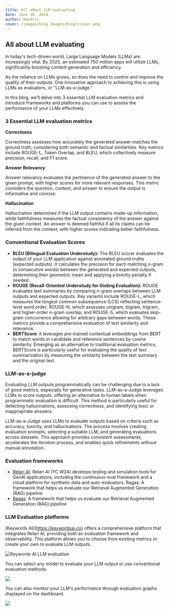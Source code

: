 ```yaml
---
title: All about LLM evaluating
date: June 30, 2024
author: Hendrix
cover: /images/blog_Images/blog7/cover.png
---
```


## All about LLM evaluating

In today's tech-driven world, Large Language Models (LLMs) are increasingly vital. By 2025, an estimated 750 million apps will utilize LLMs, significantly boosting content generation and efficiency.  

As the reliance on LLMs grows, so does the need to control and improve the quality of their outputs. One innovative approach to achieving this is using LLMs as evaluators, or "LLM-as-a-judge."  

In this blog, we’ll delve into 3 essential LLM evaluation metrics and introduce frameworks and platforms you can use to assess the performance of your LLMs effectively.

### 3 Essential LLM evaluation metrics

**Correctness**  

Correctness assesses how accurately the generated answer matches the ground truth, considering both semantic and factual similarities. Key metrics include ROUGE-L, Token Overlap, and BLEU, which collectively measure precision, recall, and F1 score.

**Answer Relevancy**  

Answer relevancy evaluates the pertinence of the generated answer to the given prompt, with higher scores for more relevant responses. This metric considers the question, context, and answer to ensure the output is informative and concise.

**Hallucination**  

Hallucination determines if the LLM output contains made-up information, while faithfulness measures the factual consistency of the answer against the given context. An answer is deemed faithful if all its claims can be inferred from the context, with higher scores indicating better faithfulness.

### Conventional Evaluation Scores

- **BLEU (Bilingual Evaluation Understudy):** The BLEU scorer evaluates the output of your LLM application against annotated ground truths (expected outputs). It calculates the precision for each matching n-gram (n consecutive words) between the generated and expected outputs, determining their geometric mean and applying a brevity penalty if needed.  
- **ROUGE (Recall-Oriented Understudy for Gisting Evaluation):** ROUGE evaluates text summaries by comparing n-gram overlaps between LLM outputs and expected outputs. Key variants include ROUGE-L, which measures the longest common subsequence (LCS) reflecting sentence-level word order; ROUGE-N, which assesses unigram, bigram, trigram, and higher-order n-gram overlap; and ROUGE-S, which evaluates skip-gram concurrence allowing for arbitrary gaps between words. These metrics provide a comprehensive evaluation of text similarity and relevance.  
- **BERTScore**: it leverages pre-trained contextual embeddings from BERT to match words in candidate and reference sentences by cosine similarity. Emerging as an alternative to traditional evaluation metrics, BERTScore is particularly useful for evaluating the quality of text summarization by measuring the similarity between the text summary and the original text.

### LLM-as-a-judge

Evaluating LLM outputs programmatically can be challenging due to a lack of good metrics, especially for generative tasks. LLM-as-a-Judge leverages LLMs to score outputs, offering an alternative to human labels when programmatic evaluation is difficult. This method is particularly useful for detecting hallucinations, assessing correctness, and identifying toxic or inappropriate answers.  

LLM-as-a-Judge uses LLMs to evaluate outputs based on criteria such as accuracy, toxicity, and hallucinations. The process involves creating evaluation prompts, selecting a suitable LLM, and generating evaluations across datasets. This approach provides consistent assessments, accelerates the iteration process, and enables quick refinements without manual annotation.

### Evaluation frameworks

- [Relari AI](https://www.relari.ai/): Relari AI (YC W24) develops testing and simulation tools for GenAI applications, including the continuous-eval framework and a cloud platform for synthetic data and auto-evaluators. Ragas: A framework that helps us evaluate our Retrieval Augmented Generation (RAG) pipeline  
- [Ragas](https://ragas.io): A framework that helps us evaluate our Retrieval Augmented Generation (RAG) pipeline

### LLM Evaluation platforms

[Keywords AI]{https://keywordsai.co} offers a comprehensive platform that integrates Relari AI, providing both an evaluation framework and observability. This platform allows you to choose from existing metrics or create your own to evaluate LLM outputs.

![Keywords AI LLM evaluation](/images/blog_Images/blog7/evaluation_main.jpg)

You can select any model to evaluate your LLM output or use conventional evaluation methods.

![ ](/images/blog_Images/blog7/metric.jpg)

You can also monitor your LLM's performance through evaluation graphs displayed on the dashboard.

![ ](/images/blog_Images/blog7/graph.jpg)
